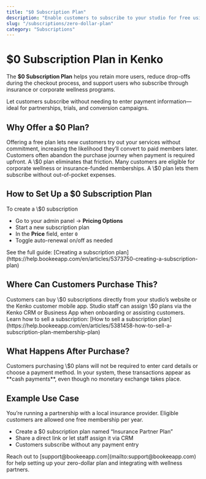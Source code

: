 ```yaml
---
title: "$0 Subscription Plan"
description: "Enable customers to subscribe to your studio for free using the $0 subscription plan—ideal for trials, corporate partnerships, and insurance-covered memberships."
slug: "/subscriptions/zero-dollar-plan"
category: "Subscriptions"
---
```



# \$0 Subscription Plan in Kenko

The **\$0 Subscription Plan** helps you retain more users, reduce drop-offs during the checkout process, and support users who subscribe through insurance or corporate wellness programs.

<Info>
  Let customers subscribe without needing to enter payment information—ideal for partnerships, trials, and conversion campaigns.
</Info>

## Why Offer a \$0 Plan?

<AccordionGroup>
  <Accordion title="Attract New Customers" icon="users">
    Offering a free plan lets new customers try out your services without commitment, increasing the likelihood they’ll convert to paid members later.
  </Accordion>
  <Accordion title="Reduce Drop-Offs at Checkout" icon="bag-shopping">
    Customers often abandon the purchase journey when payment is required upfront. A \$0 plan eliminates that friction.
  </Accordion>
  <Accordion title="Support Sponsored Memberships" icon="check">
    Many customers are eligible for corporate wellness or insurance-funded memberships. A \$0 plan lets them subscribe without out-of-pocket expenses.
  </Accordion>
</AccordionGroup>

## How to Set Up a \$0 Subscription Plan

<Card>
  To create a \$0 subscription

  - Go to your admin panel → **Pricing Options**
  - Start a new subscription plan
  - In the **Price** field, enter `0`
  - Toggle auto-renewal on/off as needed
</Card>

<info>
  See the full guide: [Creating a subscription plan](https://help.bookeeapp.com/en/articles/5373750-creating-a-subscription-plan)
</info>

## Where Can Customers Purchase This?

<AccordionGroup>
  <Accordion title="From the Website or Customer App">
    Customers can buy \$0 subscriptions directly from your studio’s website or the Kenko customer mobile app.
  </Accordion>
  <Accordion title="From the CRM or Business App">
    Studio staff can assign \$0 plans via the Kenko CRM or Business App when onboarding or assisting customers.
  </Accordion>
</AccordionGroup>

<info>
  Learn how to sell a subscription: [How to sell a subscription plan](https://help.bookeeapp.com/en/articles/5381458-how-to-sell-a-subscription-plan-membership-plan)
</info>

## What Happens After Purchase?

<AccordionGroup>
  <Accordion title="No Payment Method Collected" icon="credit-card">
    Customers purchasing \$0 plans will not be required to enter card details or choose a payment method.
  </Accordion>
  <Accordion title="Transaction Recorded as Cash" icon="money-bill">
    In your system, these transactions appear as **cash payments**, even though no monetary exchange takes place.
  </Accordion>
</AccordionGroup>

## Example Use Case

<Card>
  You’re running a partnership with a local insurance provider. Eligible customers are allowed one free membership per year.

  - Create a \$0 subscription plan named “Insurance Partner Plan”
  - Share a direct link or let staff assign it via CRM
  - Customers subscribe without any payment entry
</Card>

<info>
  Reach out to [support@bookeeapp.com](mailto:support@bookeeapp.com) for help setting up your zero-dollar plan and integrating with wellness partners.
</info>